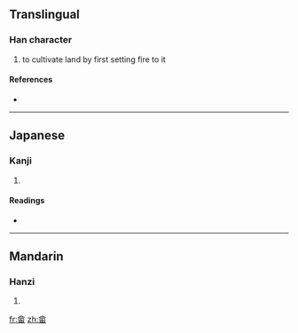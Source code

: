 {{also|畬}}
==Translingual==

===Han character===
{{Han char|rn=102|rad=田|as=07|sn=12|four=|canj=人一一田 (OMMW)}}

# to cultivate land by first setting fire to it

====References====
* {{Han ref|kx=0764.041|dkj=21862|hdz=42543.030|uh=7572|ud=30066}}

----

==Japanese==

===Kanji===
{{ja-kanji|grade=|rs=田07}}

# {{defn|Japanese|sort=田07}}

====Readings====
* {{ja-readings|on=[[よ]] (yo), [[しゃ]] (sha)|kun=[[あらた]] (arata), [[やきた]] (yakita)|nanori=}}

----

==Mandarin==

===Hanzi===
{{cmn-hanzi|pin=[[shē]] ([[she1]]), [[yú]] ([[yu2]])|wg=she<sup>1</sup>, yü<sup>2</sup>}}

# {{defn|Mandarin|sort=田07}}

[[fr:畲]]
[[zh:畲]]